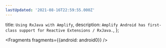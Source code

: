```yaml
---
lastUpdated: '2021-08-16T22:59:55.000Z'
---
```

  title: `Using RxJava with Amplify`,
  description: `Amplify Android has first-class support for Reactive Extensions / RxJava.`,
};


<Fragments fragments={{android: android0}} />
